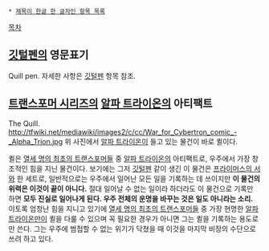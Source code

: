  * [[제목이 한글 한 글자인 항목 목록]]

[[목차]]
== [[깃털펜]]의 영문표기 ==
Quill pen. 자세한 사항은 [[깃털펜]] 항목 참조.

== [[트랜스포머 시리즈]]의 [[알파 트라이온]]의 아티팩트 ==
The Quill.
http://tfwiki.net/mediawiki/images2/c/cc/War_for_Cybertron_comic_-_Alpha_Trion.jpg
위 사진에서 [[알파 트라이온]]이 들고 있는 물건이 바로 퀼이다.

퀼은 [[열세 명의 최초의 트랜스포머들]] 중 [[알파 트라이온]]의 아티팩트로, 우주에서 가장 창조적인 힘을 지닌 물건이다.
보기에는 그저 [[깃털펜]] 같이 생긴 이 물건은 [[프라이머스의 서]]와 한 세트로, 일반적으로는 우주에서 일어난 모든 일을 기록하는 데 쓰이지만 '''이 물건의 위력은 이것이 끝이 아니다.'''
절대 일어날 수 없는 일이라 하더라도 이 물건으로 기록만 하면 '''모두 진실로 일어나게 된다. 우주 전체의 운명을 바꾸는 것은 일도 아니라는 소리.'''
이토록 엄청난 힘을 지니고 있기에 [[열세 명의 최초의 트랜스포머들]] 중 가장 현명한 [[알파 트라이온]]만이 퀼을 다룰 수 있으며 꼭 필요한 경우가 아니면 그는 퀼을 기록하는 용도로만 쓴다.
그는 우주에 범접할 수 없는 위기가 닥쳤을 때 이것을 마지막 비장의 수단으로 쓰려 하고 있다. 
